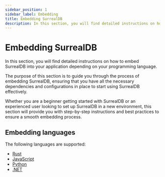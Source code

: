 ```yaml
---
sidebar_position: 1
sidebar_label: Embedding
title: Embedding SurrealDB
description: In this section, you will find detailed instructions on how to embed SurrealDB into your application depending on your programming language.
---
```


# Embedding SurrealDB

In this section, you will find detailed instructions on how to embed SurrealDB into your application depending on your programming language.

The purpose of this section is to guide you through the process of embedding SurrealDB, ensuring that you have all the necessary dependencies and configurations in place to start using SurrealDB effectively.

Whether you are a beginner getting started with SurrealDB or an experienced user looking to set up SurrealDB in a new environment, this section will provide you with step-by-step instructions and best practices to ensure a smooth embedding process.

## Embedding languages

The following languages are supported:

- [Rust](/docs/surrealdb/embedding/rust)
- [JavaScript](/docs/surrealdb/embedding/javascript)
- [Python](/docs/surrealdb/embedding/python)
- [.NET](/docs/surrealdb/embedding/dotnet)



